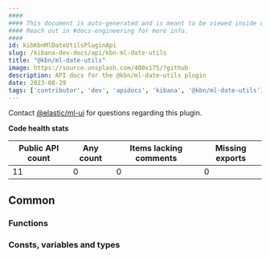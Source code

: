 ```yaml
---
####
#### This document is auto-generated and is meant to be viewed inside our experimental, new docs system.
#### Reach out in #docs-engineering for more info.
####
id: kibKbnMlDateUtilsPluginApi
slug: /kibana-dev-docs/api/kbn-ml-date-utils
title: "@kbn/ml-date-utils"
image: https://source.unsplash.com/400x175/?github
description: API docs for the @kbn/ml-date-utils plugin
date: 2023-08-29
tags: ['contributor', 'dev', 'apidocs', 'kibana', '@kbn/ml-date-utils']
---
```




Contact [@elastic/ml-ui](https://github.com/orgs/elastic/teams/ml-ui) for questions regarding this plugin.

**Code health stats**

| Public API count  | Any count | Items lacking comments | Missing exports |
|-------------------|-----------|------------------------|-----------------|
| 11 | 0 | 0 | 0 |

## Common

### Functions
<DocDefinitionList data={kbnMlDateUtilsObj.common.functions}/>

### Consts, variables and types
<DocDefinitionList data={kbnMlDateUtilsObj.common.misc}/>

